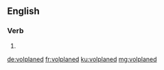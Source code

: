 ==English==

===Verb===
{{head|en|verb form}}

# {{en-past of|volplane}}

[[de:volplaned]]
[[fr:volplaned]]
[[ku:volplaned]]
[[mg:volplaned]]